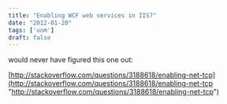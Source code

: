 ```yaml
---
title: "Enabling WCF web services in IIS7"
date: "2012-01-20"
tags: ['uom']
draft: false
---
```


would never have figured this one out:

[http://stackoverflow.com/questions/3188618/enabling-net-tcp](http://stackoverflow.com/questions/3188618/enabling-net-tcp "http://stackoverflow.com/questions/3188618/enabling-net-tcp")
